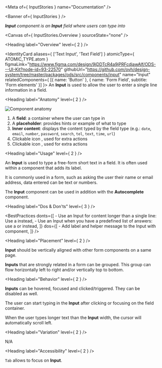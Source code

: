 
<Meta of={ InputStories } name="Documentation" />

<Banner of={ InputStories } />

_**Input** component is an **Input** field where users can type into_

<Canvas of={ InputStories.Overview } sourceState="none" />

<Heading label="Overview" level={ 2 } />

<IdentityCard aliases={ ['Text Input', 'Text Field'] }
              atomicType={ ATOMIC_TYPE.atom }
              figmaLink="https://www.figma.com/design/9jDDTcR4a9jPRFcdjawAlf/ODS---UI-Kit?node-id=93-22570"
              githubUrl="https://github.com/ovh/design-system/tree/master/packages/ods/src/components/input"
              name="Input"
              relatedComponents={ [{ name: 'Button' }, { name: 'Form Field', subtitle: 'Form elements' }] }>
  An **Input** is used to allow the user to enter a single line information in a field.
</IdentityCard>

<Heading label="Anatomy" level={ 2 } />

![Component anatomy](components/input/anatomy.png "Component anatomy")

1. A **field**: a container where the user can type in
2. A **placeholder**: provides hints or example of what to type
3. **Inner content**: displays the content typed by the field type (e.g.: `date`, `email`, `number`, `password`, `search`, `tel`, `text`, `time`, `url`)
4. Clickable icon <StorybookLink kind="ODS Components/Button" label="Button" story="Documentation" />, used for extra actions
5. Clickable icon <StorybookLink kind="ODS Components/Button" label="Button" story="Documentation" />, used for extra actions

<Heading label="Usage" level={ 2 } />

An **Input** is used to type a free-form short text in a field. It is often used within a <StorybookLink kind="ODS Components/Form elements/Form Field" label="Form Field" story="Documentation" /> component that adds its label.

It is commonly used in a form, such as asking the user their name or email address, data entered can be text or numbers.

The **Input** component can be used in addition with the **Autocomplete** component.

<Heading label="Dos & Don'ts" level={ 3 } />

<BestPractices
  donts={[
    <span>- Use an Input for content longer than a single line: Use a <StorybookLink kind="ODS Components/Form elements/Textarea" label="Textarea" story="Documentation" /> instead</span>,
    <span>- Use an Input when you have a predefined list of answers: use a <StorybookLink kind="ODS Components/Form elements/Select" label="Select" story="Documentation" /> or <StorybookLink kind="ODS Components/Form elements/Radio" label="Radio" story="Documentation" /> instead</span>,
  ]}
  dos={[
    <span>- Add label and helper message to the Input with <StorybookLink kind="ODS Components/Form elements/Form Field" label="Form Field" story="Documentation" /> component</span>,
  ]}
/>

<Heading label="Placement" level={ 2 } />

**Input** should be vertically aligned with other form components on a same page.

**Inputs** that are strongly related in a form can be grouped. This group can flow horizontally left to right and/or vertically top to bottom.

<Heading label="Behavior" level={ 2 } />

**Inputs** can be hovered, focused and clicked/triggered. They can be disabled as well.

The user can start typing in the **Input** after clicking or focusing on the field container.

When the user types longer text than the **Input** width, the cursor will automatically scroll left.

<Heading label="Variation" level={ 2 } />

N/A

<Heading label="Accessibility" level={ 2 } />

`Tab` allows to focus on **Input**.

